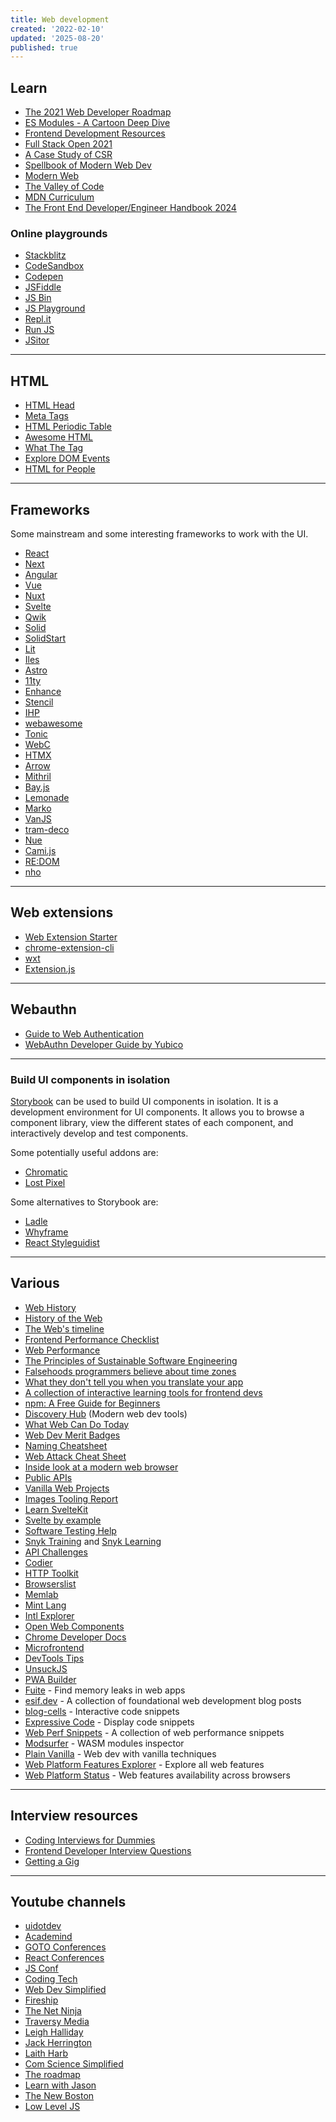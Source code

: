 ```yaml
---
title: Web development
created: '2022-02-10'
updated: '2025-08-20'
published: true
---
```


## Learn

- [The 2021 Web Developer Roadmap](https://levelup.gitconnected.com/the-2020-web-developer-roadmap-76503ddfb327)
- [ES Modules - A Cartoon Deep Dive](https://hacks.mozilla.org/2018/03/es-modules-a-cartoon-deep-dive)
- [Frontend Development Resources](https://github.com/codingknite/frontend-development)
- [Full Stack Open 2021](https://fullstackopen.com/en)
- [A Case Study of CSR](https://github.com/theninthsky/client-side-rendering)
- [Spellbook of Modern Web Dev](https://github.com/dexteryy/spellbook-of-modern-webdev)
- [Modern Web](https://github.com/modernweb-dev/web)
- [The Valley of Code](https://thevalleyofcode.com)
- [MDN Curriculum](https://developer.mozilla.org/en-US/curriculum)
- [The Front End Developer/Engineer Handbook 2024](https://frontendmasters.com/guides/front-end-handbook/2024)

### Online playgrounds

- [Stackblitz](https://stackblitz.com)
- [CodeSandbox](https://codesandbox.io)
- [Codepen](https://codepen.io)
- [JSFiddle](https://jsfiddle.net)
- [JS Bin](https://jsbin.com)
- [JS Playground](https://jsplayground.dev)
- [Repl.it](https://replit.com)
- [Run JS](https://runjs.app/play)
- [JSitor](https://jsitor.com)

---

## HTML

- [HTML Head](https://htmlhead.dev)
- [Meta Tags](https://metatags.io)
- [HTML Periodic Table](https://madebymike.github.io/html5-periodic-table)
- [Awesome HTML](https://github.com/diegocard/awesome-html5)
- [What The Tag](https://whatthetag.com)
- [Explore DOM Events](https://domevents.dev)
- [HTML for People](https://htmlforpeople.com)

---

## Frameworks

Some mainstream and some interesting frameworks to work with the UI.

- [React](https://react.dev)
- [Next](https://nextjs.org)
- [Angular](https://angular.dev)
- [Vue](https://vuejs.org)
- [Nuxt](https://nuxt.com)
- [Svelte](https://svelte.dev)
- [Qwik](https://github.com/QwikDev/qwik)
- [Solid](https://github.com/solidjs/solid)
- [SolidStart](https://github.com/solidjs/solid-start)
- [Lit](https://github.com/lit/lit)
- [Iles](https://github.com/ElMassimo/iles)
- [Astro](https://github.com/withastro/astro)
- [11ty](https://github.com/11ty/eleventy)
- [Enhance](https://enhance.dev)
- [Stencil](https://github.com/stenciljs/core)
- [IHP](https://github.com/digitallyinduced/ihp)
- [webawesome](https://github.com/shoelace-style/webawesome)
- [Tonic](https://github.com/socketsupply/tonic)
- [WebC](https://github.com/11ty/webc)
- [HTMX](https://github.com/bigskysoftware/htmx)
- [Arrow](https://github.com/justin-schroeder/arrow-js)
- [Mithril](https://github.com/MithrilJS/mithril.js)
- [Bay.js](https://github.com/Dunks1980/bay.js)
- [Lemonade](https://github.com/lemonadejs/lemonadejs)
- [Marko](https://github.com/marko-js/marko)
- [VanJS](https://github.com/vanjs-org/van)
- [tram-deco](https://github.com/Tram-One/tram-deco)
- [Nue](https://github.com/nuejs/nue)
- [Cami.js](https://github.com/kennyfrc/cami.js)
- [RE:DOM](https://github.com/redom/redom)
- [nho](https://github.com/anh-ld/nho)

---

## Web extensions

- [Web Extension Starter](https://github.com/abhijithvijayan/web-extension-starter)
- [chrome-extension-cli](https://github.com/dutiyesh/chrome-extension-cli)
- [wxt](https://github.com/wxt-dev/wxt)
- [Extension.js](https://github.com/cezaraugusto/extension.js)

---

## Webauthn

- [Guide to Web Authentication](https://webauthn.guide)
- [WebAuthn Developer Guide by Yubico](https://developers.yubico.com/WebAuthn/WebAuthn_Developer_Guide)

---

### Build UI components in isolation

[Storybook](https://storybook.js.org) can be used to build UI components in isolation. It is a development environment for UI components. It allows you to browse a component library, view the different states of each component, and interactively develop and test components.

Some potentially useful addons are:

- [Chromatic](https://www.chromatic.com)
- [Lost Pixel](https://lost-pixel.com)

Some alternatives to Storybook are:

- [Ladle](https://www.ladle.dev)
- [Whyframe](https://whyframe.dev)
- [React Styleguidist](https://react-styleguidist.js.org)

---

## Various

- [Web History](https://css-tricks.com/chapter-1-birth)
- [History of the Web](https://www.matthewgerstman.com/tech/history-of-the-web)
- [The Web's timeline](https://thehistoryoftheweb.com/timeline)
- [Frontend Performance Checklist](https://www.smashingmagazine.com/2021/01/front-end-performance-2021-free-pdf-checklist)
- [Web Performance](https://github.com/research-experiment/web-performance-research)
- [The Principles of Sustainable Software Engineering](https://docs.microsoft.com/en-us/learn/modules/sustainable-software-engineering-overview)
- [Falsehoods programmers believe about time zones](https://www.zainrizvi.io/blog/falsehoods-programmers-believe-about-time-zones)
- [What they don't tell you when you translate your app](https://ericwbailey.design/writing/what-they-dont-tell-you-when-you-translate-your-app)
- [A collection of interactive learning tools for frontend devs](https://www.smashingmagazine.com/2021/09/interactive-learning-tools-front-end-developers)
- [npm: A Free Guide for Beginners](https://css-tricks.com/a-complete-beginners-guide-to-npm)
- [Discovery Hub](https://bejamas.io/discovery) (Modern web dev tools)
- [What Web Can Do Today](https://whatwebcando.today)
- [Web Dev Merit Badges](https://css-tricks.com/web-development-merit-badges)
- [Naming Cheatsheet](https://github.com/kettanaito/naming-cheatsheet)
- [Web Attack Cheat Sheet](https://github.com/riramar/Web-Attack-Cheat-Sheet)
- [Inside look at a modern web browser](https://developers.google.com/web/updates/2018/09/inside-browser-part1)
- [Public APIs](https://github.com/public-apis/public-apis)
- [Vanilla Web Projects](https://github.com/bradtraversy/vanillawebprojects)
- [Images Tooling Report](https://images.tooling.report)
- [Learn SvelteKit](https://vercel.com/docs/frameworks/full-stack/sveltekit)
- [Svelte by example](https://sveltebyexample.com)
- [Software Testing Help](https://www.softwaretestinghelp.com)
- [Snyk Training](https://training.snyk.io) and [Snyk Learning](https://learn.snyk.io)
- [API Challenges](https://apichallenges.herokuapp.com)
- [Codier](https://codier.io)
- [HTTP Toolkit](https://httptoolkit.tech)
- [Browserslist](https://browsersl.ist)
- [Memlab](https://github.com/facebook/memlab)
- [Mint Lang](https://mint-lang.com)
- [Intl Explorer](https://www.intl-explorer.com)
- [Open Web Components](https://open-wc.org)
- [Chrome Developer Docs](https://developer.chrome.com/docs)
- [Microfrontend](https://microfrontend.dev)
- [DevTools Tips](https://devtoolstips.org)
- [UnsuckJS](https://unsuckjs.com)
- [PWA Builder](https://github.com/pwa-builder/pwabuilder)
- [Fuite](https://github.com/nolanlawson/fuite) - Find memory leaks in web apps
- [esif.dev](https://esif.dev) - A collection of foundational web development blog posts
- [blog-cells](https://github.com/rameshvarun/blog-cells) - Interactive code snippets
- [Expressive Code](https://expressive-code.com) - Display code snippets
- [Web Perf Snippets](https://webperf-snippets.nucliweb.net) - A collection of web performance snippets
- [Modsurfer](https://modsurfer.dylibso.com) - WASM modules inspector
- [Plain Vanilla](https://plainvanillaweb.com) - Web dev with vanilla techniques
- [Web Platform Features Explorer](https://web-platform-dx.github.io/web-features-explorer) - Explore all web features
- [Web Platform Status](https://webstatus.dev) - Web features availability across browsers

---

## Interview resources

- [Coding Interviews for Dummies](https://www.freecodecamp.org/news/coding-interviews-for-dummies-5e048933b82b)
- [Frontend Developer Interview Questions](https://h5bp.org/Front-end-Developer-Interview-Questions)
- [Getting a Gig](https://github.com/cassidoo/getting-a-gig)

---

## Youtube channels

- [uidotdev](https://www.youtube.com/c/uidotdev)
- [Academind](https://www.youtube.com/c/Academind)
- [GOTO Conferences](https://www.youtube.com/c/GotoConferences)
- [React Conferences](https://www.youtube.com/c/ReactConferences)
- [JS Conf](https://www.youtube.com/c/JSConfEU)
- [Coding Tech](https://www.youtube.com/c/CodingTech)
- [Web Dev Simplified](https://www.youtube.com/c/WebDevSimplified)
- [Fireship](https://www.youtube.com/c/Fireship)
- [The Net Ninja](https://www.youtube.com/c/TheNetNinja)
- [Traversy Media](https://www.youtube.com/c/TraversyMedia)
- [Leigh Halliday](https://www.youtube.com/c/leighhalliday)
- [Jack Herrington](https://www.youtube.com/c/JackHerrington)
- [Laith Harb](https://www.youtube.com/channel/UCyLNhHSiEVkVwPSFKxJAfSA)
- [Com Science Simplified](https://www.youtube.com/c/ComScienceSimplified)
- [The roadmap](https://www.youtube.com/c/theroadmap)
- [Learn with Jason](https://www.youtube.com/channel/UCnty0z0pNRDgnuoirYXnC5A)
- [The New Boston](https://www.youtube.com/user/thenewboston)
- [Low Level JS](https://www.youtube.com/c/LowLevelJavaScript)

